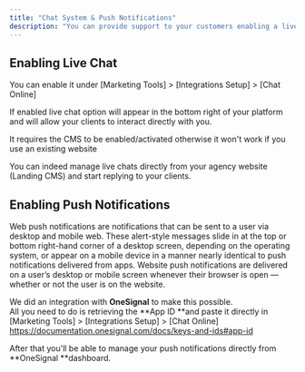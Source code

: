 ```yaml
---
title: "Chat System & Push Notifications"
description: "You can provide support to your customers enabling a live chat system as well as web push notifications sent via OneSignal."
---
```


## Enabling Live Chat

You can enable it under [Marketing Tools] \> [Integrations Setup] \> [Chat Online]

If enabled live chat option will appear in the bottom right of your platform and will allow your clients to interact directly with you.

<Note>
  It requires the CMS to be enabled/activated otherwise it won't work if you use an existing website
</Note>

You can indeed manage live chats directly from your agency website (Landing CMS) and start replying to your clients.

## Enabling Push Notifications

Web push notifications are notifications that can be sent to a user via desktop and mobile web. These alert-style messages slide in at the top or bottom right-hand corner of a desktop screen, depending on the operating system, or appear on a mobile device in a manner nearly identical to push notifications delivered from apps. Website push notifications are delivered on a user’s desktop or mobile screen whenever their browser is open — whether or not the user is on the website.

We did an integration with **OneSignal** to make this possible.\
All you need to do is retrieving the \*\*App ID \*\*and paste it directly in  [Marketing Tools] \> [Integrations Setup] \> [Chat Online]\
https://documentation.onesignal.com/docs/keys-and-ids#app-id

After that you'll be able to manage your push notifications directly from \*\*OneSignal \*\*dashboard.